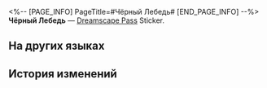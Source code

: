 <%-- [PAGE_INFO]
PageTitle=#Чёрный Лебедь#
[END_PAGE_INFO] --%>
{{Предмет Инфобокс
|id          = 223001
|Изображение = Dreamscape Pass Sticker Чёрный Лебедь.png
|Тип         = Dreamscape Pass Sticker
|Тип2        = «Грёзы» Stickers
|Инвентарь   = 
|Редкость    = 4
|Эффект      = 
|Описание    = Пронумерованные наклейки, используемые для украшения дневника сновидений. Бывают самыми разными.
|Источник1   = [[Когда всё закончится, вернитесь туда, где вас спасла хранительница памяти]]
}}
{{Описание|Сны - это воспоминания о ещё не произошедшем. Воспоминания - это сны, которые происходят во время бодрствования.}}
'''Чёрный Лебедь''' — [[Dreamscape Pass]] Sticker.

==На других языках==
{{На других языках
|en   = Black Swan
|zhs  = 黑天鹅
|zht  = 黑天鵝
|ja   = ブラックスワン
|ko   = 블랙 스완
|es   = Cisne Negro
|fr   = Cygne noir
|ru   = Чёрный Лебедь
|th   = Black Swan
|vi   = Black Swan
|de   = Schwarzer Schwan
|id   = Black Swan
|pt   = Cisne Negro
}}

==История изменений==
{{История изменений|3.5}}